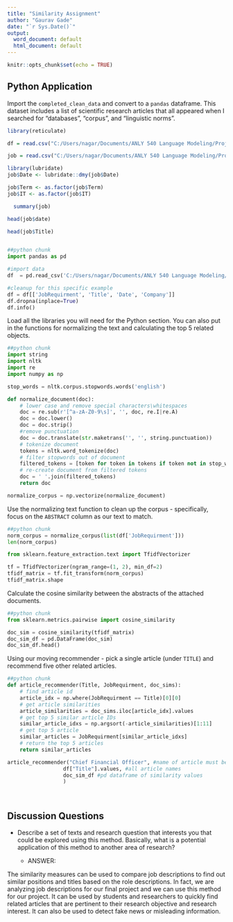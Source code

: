 ---
title: "Similarity Assignment"
author: "Gaurav Gade"
date: "`r Sys.Date()`"
output:
  word_document: default
  html_document: default
---

```{r setup, include=FALSE}
knitr::opts_chunk$set(echo = TRUE)
```

## Python Application

Import the `completed_clean_data` and convert to a `pandas` dataframe. This dataset includes a list of scientific research articles that all appeared when I searched for "databases", "corpus", and "linguistic norms". 

```{r}
library(reticulate)

df = read.csv("C:/Users/nagar/Documents/ANLY 540 Language Modeling/Project/Job/job_final.csv")

job = read.csv("C:/Users/nagar/Documents/ANLY 540 Language Modeling/Project/Job/job_final.csv")

library(lubridate)
job$Date <- lubridate::dmy(job$Date)

job$Term <- as.factor(job$Term)
job$IT <- as.factor(job$IT)

```


```{r EDA on JOb }

  summary(job)

head(job$date)

head(job$Title)



```

```{python job}
##python chunk
import pandas as pd

#import data
df  = pd.read_csv('C:/Users/nagar/Documents/ANLY 540 Language Modeling/Project/Job/job_final.csv')

#cleanup for this specific example
df = df[['JobRequirment', 'Title', 'Date', 'Company']]
df.dropna(inplace=True)
df.info()

```

Load all the libraries you will need for the Python section. You can also put in the functions for normalizing the text and calculating the top 5 related objects.

```{python}
##python chunk
import string
import nltk
import re
import numpy as np

stop_words = nltk.corpus.stopwords.words('english')

def normalize_document(doc):
    # lower case and remove special characters\whitespaces
    doc = re.sub(r'[^a-zA-Z0-9\s]', '', doc, re.I|re.A)
    doc = doc.lower()
    doc = doc.strip()
    #remove punctuation
    doc = doc.translate(str.maketrans('', '', string.punctuation))
    # tokenize document
    tokens = nltk.word_tokenize(doc)
    # filter stopwords out of document
    filtered_tokens = [token for token in tokens if token not in stop_words]
    # re-create document from filtered tokens
    doc = ' '.join(filtered_tokens)
    return doc

normalize_corpus = np.vectorize(normalize_document)


```

Use the normalizing text function to clean up the corpus - specifically, focus on the `ABSTRACT` column as our text to match.

```{python}
##python chunk
norm_corpus = normalize_corpus(list(df['JobRequirment']))
len(norm_corpus)

from sklearn.feature_extraction.text import TfidfVectorizer

tf = TfidfVectorizer(ngram_range=(1, 2), min_df=2)
tfidf_matrix = tf.fit_transform(norm_corpus)
tfidf_matrix.shape
```

Calculate the cosine similarity between the abstracts of the attached documents. 

```{python}
##python chunk
from sklearn.metrics.pairwise import cosine_similarity

doc_sim = cosine_similarity(tfidf_matrix)
doc_sim_df = pd.DataFrame(doc_sim)
doc_sim_df.head()
```

Using our moving recommender - pick a single article (under `TITLE`) and recommend five other related articles.

```{python}
##python chunk
def article_recommender(Title, JobRequirment, doc_sims):
    # find article id
    article_idx = np.where(JobRequirment == Title)[0][0]
    # get article similarities
    article_similarities = doc_sims.iloc[article_idx].values
    # get top 5 similar article IDs
    similar_article_idxs = np.argsort(-article_similarities)[1:11]
    # get top 5 article
    similar_articles = JobRequirment[similar_article_idxs]
    # return the top 5 articles
    return similar_articles

article_recommender("Chief Financial Officer", #name of article must be in dataset
                  df["Title"].values, #all article names
                  doc_sim_df #pd dataframe of similarity values
                  )

                  
```


## Discussion Questions
- Describe a set of texts and research question that interests you that could be explored using this method. Basically, what is a potential application of this method to another area of research?

  - ANSWER: 

The similarity measures can be used to compare job descriptions to find out similar positions and titles based on the role descriptions. In fact, we are analyzing job descriptions for our final project and we can use this method for our project. It can be used by students and researchers to quickly find related articles that are pertinent to their research objective and research interest. It can also be used to detect fake news or misleading information. 
